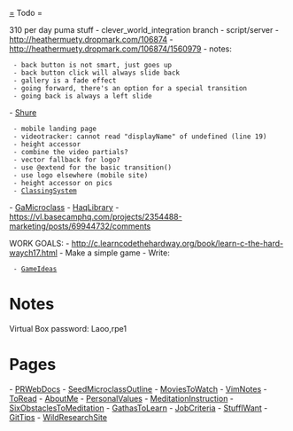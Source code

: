 [[=]] Todo =

310 per day
puma stuff
- clever_world_integration branch
- script/server
- http://heathermuety.dropmark.com/106874
- http://heathermuety.dropmark.com/106874/1560979
- notes:
  - back button is not smart, just goes up
  - back button click will always slide back
  - gallery is a fade effect
  - going forward, there's an option for a special transition
  - going back is always a left slide

- [[Shure]]
  - mobile landing page
  - videotracker: cannot read "displayName" of undefined (line 19)
  - height accessor
  - combine the video partials?
  - vector fallback for logo?
  - use @extend for the basic transition()
  - use logo elsewhere (mobile site)
  - height accessor on pics
  - [[ClassingSystem]]
- [[GaMicroclass]]
- [[HaqLibrary]] - https://vl.basecamphq.com/projects/2354488-marketing/posts/69944732/comments


WORK GOALS:
- http://c.learncodethehardway.org/book/learn-c-the-hard-waych17.html
- Make a simple game
- Write:
  - [[GameIdeas]]

= Notes =

Virtual Box password:
Laoo,rpe1

= Pages =

- [[PRWebDocs]]
- [[SeedMicroclassOutline]]
- [[MoviesToWatch]]
- [[VimNotes]]
- [[ToRead]]
- [[AboutMe]]
- [[PersonalValues]]
- [[MeditationInstruction]]
- [[SixObstaclesToMeditation]]
- [[GathasToLearn]]
- [[JobCriteria]]
- [[StuffIWant]]
- [[GitTips]]
- [[WildResearchSite]]
